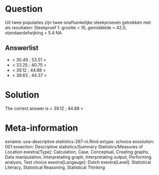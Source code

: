 Question
========

Uit twee populaties zijn twee onafhankelijke steekproeven getrokken met als resultaten:
Steekproef 1: grootte = 16, gemiddelde = 42.0, standaardafwijking = 5.4
NA

Answerlist
----------
* < 30.49 ; 53.51 >
* < 33.25 ; 40.75 >
* < 39.12 ; 44.88 >
* < 39.63 ; 44.37 >

Solution
========

The correct answer is  < 39.12 ; 44.88 >

Meta-information
================
exname: uva-descriptive statistics-267-nl.Rmd
extype: schoice
exsolution: 001
exsection: Descriptive statistics/Summary Statistics/Measures of Location
exextra[Type]: Calculation, Case, Conceptual, Creating graphs, Data manipulation, Interpretating graph, Interpretating output, Performing analysis, Test choice
exextra[Langauge]: Dutch
exextra[Level]: Statistical Literacy, Statistical Reasoning, Statistical Thinking
